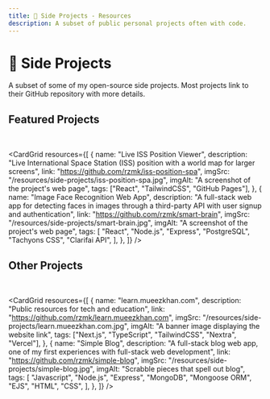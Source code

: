 ```yaml
---
title: 🚀 Side Projects - Resources
description: A subset of public personal projects often with code.
---
```



# 🚀 Side Projects

A subset of some of my open-source side projects. Most projects link to their GitHub repository with more details.

## Featured Projects

<br />

<CardGrid
  resources={[
    {
      name: "Live ISS Position Viewer",
      description:
        "Live International Space Station (ISS) position with a world map for larger screens",
      link: "https://github.com/rzmk/iss-position-spa",
      imgSrc: "/resources/side-projects/iss-position-spa.jpg",
      imgAlt: "A screenshot of the project's web page",
      tags: ["React", "TailwindCSS", "GitHub Pages"],
    },
    {
      name: "Image Face Recognition Web App",
      description:
        "A full-stack web app for detecting faces in images through a third-party API with user signup and authentication",
      link: "https://github.com/rzmk/smart-brain",
      imgSrc: "/resources/side-projects/smart-brain.jpg",
      imgAlt: "A screenshot of the project's web page",
      tags: [
        "React",
        "Node.js",
        "Express",
        "PostgreSQL",
        "Tachyons CSS",
        "Clarifai API",
      ],
    },
  ]}
/>

## Other Projects

<br />

<CardGrid
  resources={[
    {
      name: "learn.mueezkhan.com",
      description: "Public resources for tech and education",
      link: "https://github.com/rzmk/learn.mueezkhan.com",
      imgSrc: "/resources/side-projects/learn.mueezkhan.com.jpg",
      imgAlt: "A banner image displaying the website link",
      tags: ["Next.js", "TypeScript", "TailwindCSS", "Nextra", "Vercel"],
    },
    {
      name: "Simple Blog",
      description:
        "A full-stack blog web app, one of my first experiences with full-stack web development",
      link: "https://github.com/rzmk/simple-blog",
      imgSrc: "/resources/side-projects/simple-blog.jpg",
      imgAlt: "Scrabble pieces that spell out blog",
      tags: [
        "Javascript",
        "Node.js",
        "Express",
        "MongoDB",
        "Mongoose ORM",
        "EJS",
        "HTML",
        "CSS",
      ],
    },
  ]}
/>
